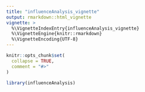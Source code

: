 ```yaml
---
title: "influenceAnalysis_vignette"
output: rmarkdown::html_vignette
vignette: >
  %\VignetteIndexEntry{influenceAnalysis_vignette}
  %\VignetteEngine{knitr::rmarkdown}
  %\VignetteEncoding{UTF-8}
---
```


```r
knitr::opts_chunk$set(
  collapse = TRUE,
  comment = "#>"
)
```

```r
library(influenceAnalysis)
```
